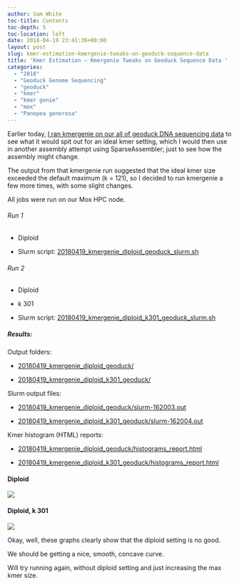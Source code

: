 ```yaml
---
author: Sam White
toc-title: Contents
toc-depth: 5
toc-location: left
date: 2018-04-19 23:41:39+00:00
layout: post
slug: kmer-estimation-kmergenie-tweaks-on-geoduck-sequence-data
title: 'Kmer Estimation – Kmergenie Tweaks on Geoduck Sequence Data '
categories:
  - "2018"
  - "Geoduck Genome Sequencing"
  - "geoduck"
  - "kmer"
  - "kmer genie"
  - "mox"
  - "Panopea generosa"
---
```


Earlier today, [I ran kmergenie on our all of geoduck DNA sequencing data](../2018-04-19-kmer-estimation-kmergenie-on-geoduck-sequence-data-default-settings/index.qmd) to see what it would spit out for an ideal kmer setting, which I would then use in another assembly attempt using SparseAssembler; just to see how the assembly might change.

The output from that kmergenie run suggested that the ideal kmer size exceeded the default maximum (k = 121), so I decided to run kmergenie a few more times, with some slight changes.

All jobs were run on our Mox HPC node.



###### Run 1







  * Diploid



  * Slurm script: [20180419_kmergenie_diploid_geoduck_slurm.sh](https://owl.fish.washington.edu/Athaliana/20180419_kmergenie_diploid_geoduck/20180419_kmergenie_diploid_geoduck_slurm.sh)






###### Run 2







  * Diploid


  * k 301



  * Slurm script: [20180419_kmergenie_diploid_k301_geoduck_slurm.sh](https://owl.fish.washington.edu/Athaliana/20180419_kmergenie_diploid_k301_geoduck/20180419_kmergenie_diploid_k301_geoduck_slurm.sh)






##### Results:





Output folders:





  * [20180419_kmergenie_diploid_geoduck/](https://owl.fish.washington.edu/Athaliana/20180419_kmergenie_diploid_geoduck/)



  * [20180419_kmergenie_diploid_k301_geoduck/](https://owl.fish.washington.edu/Athaliana/20180419_kmergenie_diploid_k301_geoduck/)






Slurm output files:





  * [20180419_kmergenie_diploid_geoduck/slurm-162003.out](https://owl.fish.washington.edu/Athaliana/20180419_kmergenie_diploid_geoduck/slurm-162003.out)



  * [20180419_kmergenie_diploid_k301_geoduck/slurm-162004.out](https://owl.fish.washington.edu/Athaliana/20180419_kmergenie_diploid_k301_geoduck/slurm-162004.out)






Kmer histogram (HTML) reports:





  * [20180419_kmergenie_diploid_geoduck/histograms_report.html](https://owl.fish.washington.edu/Athaliana/20180419_kmergenie_diploid_geoduck/histograms_report.html)



  * [20180419_kmergenie_diploid_k301_geoduck/histograms_report.html](https://owl.fish.washington.edu/Athaliana/20180419_kmergenie_diploid_k301_geoduck/histograms_report.html)






#### Diploid





![](https://owl.fish.washington.edu/Athaliana/20180419_kmergenie_diploid_geoduck/20180419_kmergenie_diploid_geoduck.png)

  

  




#### Diploid, k 301



![](https://owl.fish.washington.edu/Athaliana/20180419_kmergenie_diploid_k301_geoduck/20180419_kmergenie_diploid_k301_geoduck.png)

Okay, well, these graphs clearly show that the diploid setting is no good.

We should be getting a nice, smooth, concave curve.

Will try running again, without diploid setting and just increasing the max kmer size.
